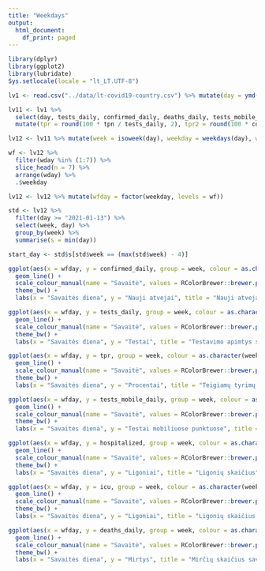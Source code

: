 ```yaml
---
title: "Weekdays"
output:
  html_document:
    df_print: paged
---
```


```r
library(dplyr)
library(ggplot2)
library(lubridate)
Sys.setlocale(locale = "lt_LT.UTF-8")
```

```r
lv1 <- read.csv("../data/lt-covid19-country.csv") %>% mutate(day = ymd(day))

lv11 <- lv1 %>%
  select(day, tests_daily, confirmed_daily, deaths_daily, tests_mobile_daily, tpr_dgn, tpn = tests_positive_daily, hospitalized, icu) %>%
  mutate(tpr = round(100 * tpn / tests_daily, 2), tpr2 = round(100 * confirmed_daily / tests_daily, 2), hospitalized_daily = hospitalized - lag(hospitalized), icu_daily = icu - lag(icu))

lv12 <- lv11 %>% mutate(week = isoweek(day), weekday = weekdays(day), wday = wday(day, week_start = 1))

wf <- lv12 %>%
  filter(wday %in% (1:7)) %>%
  slice_head(n = 7) %>%
  arrange(wday) %>%
  .$weekday

lv12 <- lv12 %>% mutate(wfday = factor(weekday, levels = wf))

std <- lv12 %>%
  filter(day >= "2021-01-13") %>%
  select(week, day) %>%
  group_by(week) %>%
  summarise(s = min(day))

start_day <- std$s[std$week == (max(std$week) - 4)]
```


```r
ggplot(aes(x = wfday, y = confirmed_daily, group = week, colour = as.character(week)), data = lv12 %>% filter(day >= start_day)) +
  geom_line() +
  scale_colour_manual(name = "Savaitė", values = RColorBrewer::brewer.pal(5, "Set1")) +
  theme_bw() +
  labs(x = "Savaitės diena", y = "Nauji atvejai", title = "Nauji atvejai savaitės dienomis")
```


```r
ggplot(aes(x = wfday, y = tests_daily, group = week, colour = as.character(week)), data = lv12 %>% filter(day >= start_day)) +
  geom_line() +
  scale_colour_manual(name = "Savaitė", values = RColorBrewer::brewer.pal(5, "Set1")) +
  theme_bw() +
  labs(x = "Savaitės diena", y = "Testai", title = "Testavimo apimtys savaitės dienomis")
```

```r
ggplot(aes(x = wfday, y = tpr, group = week, colour = as.character(week)), data = lv12 %>% filter(day >= start_day)) +
  geom_line() +
  scale_colour_manual(name = "Savaitė", values = RColorBrewer::brewer.pal(5, "Set1")) +
  theme_bw() +
  labs(x = "Savaitės diena", y = "Procentai", title = "Teigiamų tyrimų dalis")
```


```r
ggplot(aes(x = wfday, y = tests_mobile_daily, group = week, colour = as.character(week)), data = lv12 %>% filter(day >= start_day)) +
  geom_line() +
  scale_colour_manual(name = "Savaitė", values = RColorBrewer::brewer.pal(5, "Set1")) +
  theme_bw() +
  labs(x = "Savaitės diena", y = "Testai mobiliuose punktuose", title = "Testavimo apimtys mobiliuose punktuose savaitės dienomis")
```

```r
ggplot(aes(x = wfday, y = hospitalized, group = week, colour = as.character(week)), data = lv12 %>% filter(day >= start_day)) +
  geom_line() +
  scale_colour_manual(name = "Savaitė", values = RColorBrewer::brewer.pal(5, "Set1")) +
  theme_bw() +
  labs(x = "Savaitės diena", y = "Ligoniai", title = "Ligonių skaičius")
```

```r
ggplot(aes(x = wfday, y = icu, group = week, colour = as.character(week)), data = lv12 %>% filter(day >= start_day)) +
  geom_line() +
  scale_colour_manual(name = "Savaitė", values = RColorBrewer::brewer.pal(5, "Set1")) +
  theme_bw() +
  labs(x = "Savaitės diena", y = "Ligoniai", title = "Ligonių skaičius RITS")
```
```r
ggplot(aes(x = wfday, y = deaths_daily, group = week, colour = as.character(week)), data = lv12 %>% filter(day >= start_day)) +
  geom_line() +
  scale_colour_manual(name = "Savaitė", values = RColorBrewer::brewer.pal(5, "Set1")) +
  theme_bw() +
  labs(x = "Savaitės diena", y = "Mirtys", title = "Mirčių skaičius savaitės dienomis")
```
